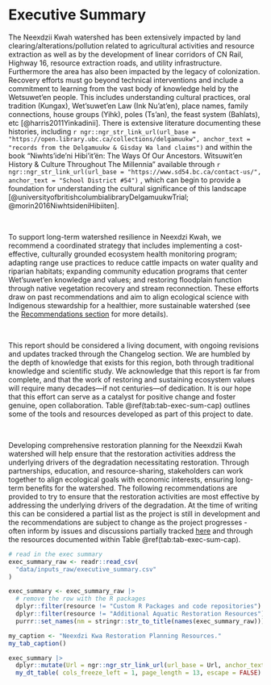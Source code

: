 # Executive Summary {-}

The Neexdzii Kwah watershed  has been extensively impacted by land clearing/alterations/pollution related to agricultural activities and resource extraction
as well as by the development of linear corridors of CN Rail, Highway 16, resource extraction roads, and utility infrastructure.  Furthermore the area
has also been impacted by the legacy of colonization. Recovery efforts must go beyond technical interventions and include a 
commitment to learning from the vast body of knowledge held by the Wetsuwet'en people. This includes understanding cultural 
practices, oral tradition (Kungax), Wet'suwet'en Law (Ink Nu'at'en), place names, family connections, house groups (Yihk), 
poles (Ts'an), the feast system (Bahlats), etc [@harris2011Yinkadinii]. There is extensive literature documenting these 
histories, including `r ngr::ngr_str_link_url(url_base = "https://open.library.ubc.ca/collections/delgamuukw", anchor_text = "records from the Delgamuukw & Gisday Wa land claims")`  and within the book "Niwhts’ide’ni Hibi’it’ën: The Ways Of Our Ancestors. Witsuwit’en History & Culture 
Throughout The Millennia" available through  `r ngr::ngr_str_link_url(url_base = "https://www.sd54.bc.ca/contact-us/", anchor_text = "School District #54")`
, which can begin to provide a foundation for understanding the cultural significance of this landscape [@universityofbritishcolumbialibraryDelgamuukwTrial; @morin2016NiwhtsideniHibiiten].

<br>

To support long-term watershed resilience in Neexdzi Kwah, we recommend a coordinated strategy that includes implementing a cost-effective, culturally grounded ecosystem health monitoring program; adapting range use practices to reduce cattle impacts on water quality and riparian habitats; expanding community education programs that center Wet’suwet’en knowledge and values; and restoring floodplain function through native vegetation recovery and stream reconnection. These efforts draw on past recommendations and aim to align ecological science with Indigenous stewardship for a healthier, more sustainable watershed (see the [Recommendations section](https://www.newgraphenvironment.com/restoration_wedzin_kwa_2024/recommendations.html) for more details).

<br>

This report should be considered a living document, with ongoing revisions and updates tracked through the Changelog section. We are humbled by the depth of knowledge that exists for this region, both through traditional knowledge and scientific study. We acknowledge that this report is far from complete, and that the work of restoring and sustaining ecosystem values will require many decades—if not centuries—of dedication. It is our hope that this effort can serve as a catalyst for positive change and foster genuine, open collaboration. Table \@ref(tab:tab-exec-sum-cap) outlines some of the tools and resources developed as part of this project to date.

<br>

Developing comprehensive restoration planning for the Neexdzii Kwah watershed will help ensure that the restoration activities address the underlying drivers of the degradation necessitating restoration. Through partnerships, education, and resource-sharing, stakeholders can work together to align ecological goals with economic interests, ensuring long-term benefits for the watershed. The following recommendations are provided to try to ensure that the restoration activities are most effective by addressing the underlying drivers of the degradation. At the time of writing this can be considered a partial list as the project is still in development and the recommendations are subject to change as the project progresses - often inform by issues and discussions partially tracked [here](https://github.com/NewGraphEnvironment/restoration_wedzin_kwa_2024/issues) and through the resources documented within Table \@ref(tab:tab-exec-sum-cap).

```r
# read in the exec summary
exec_summary_raw <- readr::read_csv(
  "data/inputs_raw/executive_summary.csv"
) 

exec_summary <- exec_summary_raw |> 
  # remove the row with the R packages
  dplyr::filter(resource != "Custom R Packages and code repositories") |> 
  dplyr::filter(resource != "Additional Aquatic Restoration Resources") |> 
  purrr::set_names(nm = stringr::str_to_title(names(exec_summary_raw)))
```

```r
my_caption <- "Neexdzi Kwa Restoration Planning Resources."
my_tab_caption()
```

```r
exec_summary |> 
  dplyr::mutate(Url = ngr::ngr_str_link_url(url_base = Url, anchor_text = Url)) |> 
  my_dt_table( cols_freeze_left = 1, page_length = 13, escape = FALSE)

```


